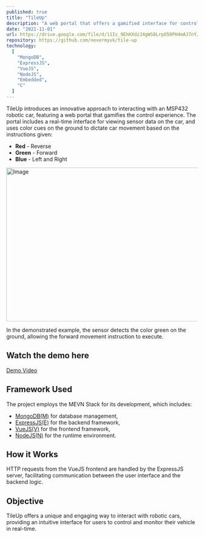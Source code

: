 ```yaml
---
published: true
title: "TileUp"
description: "A web portal that offers a gamified interface for controlling an MSP432 robotic car."
date: "2021-11-01"
url: https://drive.google.com/file/d/11Is_9EhKXdzJ4gWS8LrpO50PH4mAJ7nY/view?usp=sharing
repository: https://github.com/nevermyuk/tile-up
technology:
  [
    "MongoDB",
    "ExpressJS",
    "VueJS",
    "NodeJS",
    "Embedded",
    "C"
  ]
---
```


TileUp introduces an innovative approach to interacting with an MSP432 robotic car, featuring a web portal that gamifies the control experience. The portal includes a real-time interface for viewing sensor data on the car, and uses color cues on the ground to dictate car movement based on the instructions given:

- **Red** - Reverse
- **Green** - Forward
- **Blue** - Left and Right

<Image src="/tile-up-web-portal.gif" width="718" height="404" alt="Image" />

In the demonstrated example, the sensor detects the color green on the ground, allowing the forward movement instruction to execute.

## Watch the demo here
[Demo Video](https://drive.google.com/file/d/11Is_9EhKXdzJ4gWS8LrpO50PH4mAJ7nY/view?usp=sharing)

## Framework Used

The project employs the MEVN Stack for its development, which includes:

- [MongoDB(M)](https://www.mongodb.com/) for database management,
- [ExpressJS(E)](https://expressjs.com/) for the backend framework,
- [VueJS(V)](https://vuejs.org/) for the frontend framework,
- [NodeJS(N)](https://nodejs.org/en/) for the runtime environment.

## How it Works

HTTP requests from the VueJS frontend are handled by the ExpressJS server, facilitating communication between the user interface and the backend logic.

## Objective
TileUp offers a unique and engaging way to interact with robotic cars, providing an intuitive interface for users to control and monitor their vehicle in real-time.